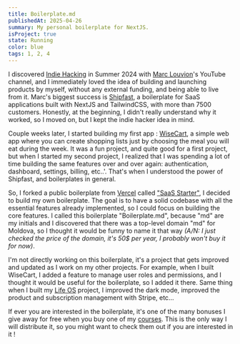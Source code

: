 ```yaml
---
title: Boilerplate.md
publishedAt: 2025-04-26
summary: My personal boilerplate for NextJS.
isProject: true
state: Running
color: blue
tags: 1, 2, 4
---
```


I discovered [Indie Hacking](https://www.indiehackers.com/about) in Summer 2024 with [Marc Louvion](https://www.youtube.com/channel/UC12JO2IPlEViR-o6SLXKx1A)'s YouTube channel, and I immediately loved the idea of building and launching products by myself, without any external funding, and being able to live from it. Marc's biggest success is [Shipfast](https://shipfa.st/), a boilerplate for SaaS applications built with NextJS and TailwindCSS, with more than 7500 customers. Honestly, at the beginning, I didn't really understand why it worked, so I moved on, but I kept the indie hacker idea in mind.

Couple weeks later, I started building my first app : [WiseCart](/blog/Wisecart), a simple web app where you can create shopping lists just by choosing the meal you will eat during the week. It was a fun project, and quite good for a first project, but when I started my second project, I realized that I was spending a lot of time building the same features over and over again: authentication, dashboard, settings, billing, etc..'. That's when I understood the power of Shipfast, and boilerplates in general.

So, I forked a public boilerplate from [Vercel](https://vercel.com/) called ["SaaS Starter"](https://vercel.com/templates/authentication/next-js-saas-starter), I decided to build my own boilerplate. The goal is to have a solid codebase with all the essential features already implemented, so I could focus on building the core features. I called this boilerplate "Boilerplate.md", because "md" are my initials and I discovered that there was a top-level domain "md" for Moldova, so I thought it would be funny to name it that way *(A/N: I just checked the price of the domain, it's 50$ per year, I probably won't buy it for now)*.

I'm not directly working on this boilerplate, it's a project that gets improved and updated as I work on my other projects. For example, when I built WiseCart, I added a feature to manage user roles and permissions, and I thought it would be useful for the boilerplate, so I added it there. Same thing when I built my [Life OS](/blog/Life_OS) project, I improved the dark mode, improved the product and subscription management with Stripe, etc...

If ever you are interested in the boilerplate, it's one of the many bonuses I give away for free when you buy one of my [courses](https://courses.maximeduhamel.com/). This is the only way I will distribute it, so you might want to check them out if you are interested in it !